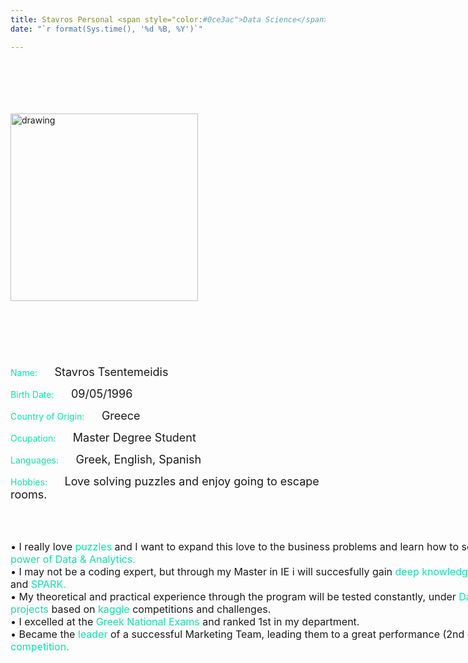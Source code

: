 ```yaml
---
title: Stavros Personal <span style="color:#0ce3ac">Data Science</span> Portfolio
date: "`r format(Sys.time(), '%d %B, %Y')`"

---
```


</br></br></br>


<div style= "float:left;position: relative; top: 5px;">
<img src="stsentemeidis_closeup.png" alt="drawing" width="300"/>
</div>




<script src="https://apps.elfsight.com/p/platform.js" defer></script>
<div class="elfsight-app-d4a91b0b-5260-4f38-bf69-637d14b7e185"></div>





<div style= "float:right;position: relative; top: 80px;">
<p style="text-align: left;"> <span style="color:#0ce3ac"> Name: </span> &nbsp;&nbsp;&nbsp;&nbsp;&nbsp; <font size="4">Stavros Tsentemeidis </font><p> 
<p style="text-align: left;"> <span style="color:#0ce3ac"> Birth Date: </span> &nbsp;&nbsp;&nbsp;&nbsp;&nbsp; <font size="4"> 09/05/1996 </font><p>
<p style="text-align: left;"><span style="color:#0ce3ac"> Country of Origin:</span> &nbsp;&nbsp;&nbsp;&nbsp;&nbsp; <font size="4"> Greece </font><p>
<p style="text-align: left;"><span style="color:#0ce3ac"> Ocupation:</span> &nbsp;&nbsp;&nbsp;&nbsp;&nbsp; <font size="4"> Master Degree Student </font><p>
<p style="text-align: left;"><span style="color:#0ce3ac"> Languages:</span> &nbsp;&nbsp;&nbsp;&nbsp;&nbsp; <font size="4"> Greek, English, Spanish </font><p>
<p style="text-align: left;"><span style="color:#0ce3ac"> Hobbies: </span> &nbsp;&nbsp;&nbsp;&nbsp;&nbsp; <font size="4"> Love solving puzzles and enjoy going to escape rooms. </font><p>
</div>


<div style= "float:left;position: relative; top: 115px; width: 1000px;">

<p style="text-align: left;"><font size="3.5">• I really love <span style="color:#0ce3ac">puzzles</span> and I want to expand this love to the business problems and learn how to solve them effectively through the <span style="color:#0ce3ac">power of Data & Analytics.</span>        
• I may not be a coding expert, but through my Master in IE i will succesfully gain <span style="color:#0ce3ac">deep knowledge</span> in analytical tools like <span style="color:#0ce3ac">R</span>, <span style="color:#0ce3ac">PYTHON</span> and <span style="color:#0ce3ac">SPARK.</span>           
• My theoretical and practical experience through the program will be tested constantly, under <span style="color:#0ce3ac">Datathons</span> and <span style="color:#0ce3ac">group analytical projects</span> based on <span style="color:#0ce3ac">kaggle</span> competitions and challenges.         
• I excelled at the <span style="color:#0ce3ac">Greek National Exams</span> and ranked 1st in my department.          
• Became the <span style="color:#0ce3ac">leader</span> of a successful Marketing Team, leading them to a great performance (2nd overall) at the FSAE <span style="color:#0ce3ac">International competition.</span>  </font> <p>      

</div>



